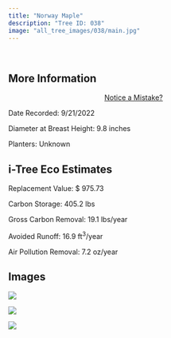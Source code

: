 ```yaml
---
title: "Norway Maple"
description: "Tree ID: 038"
image: "all_tree_images/038/main.jpg"
---
```


<br>

## **More Information**
::: column-margin
<center><a class="button" href="https://forms.gle/W6f5nwYxrM33hF4f7">Notice a Mistake?</a></center>
:::


Date Recorded:  9/21/2022

Diameter at Breast Height:  9.8  inches

Planters:  Unknown

## **i-Tree Eco Estimates**


 Replacement Value: $ 975.73

 Carbon Storage:  405.2  lbs

 Gross Carbon Removal:  19.1  lbs/year

 Avoided Runoff:  16.9  ft<sup>3</sup>/year

 Air Pollution Removal:  7.2  oz/year

## **Images**


 ![](all_tree_images/038/IMG_6441.jpg)

 ![](all_tree_images/038/IMG_6442.jpg)

 ![](all_tree_images/038/main.jpg)

